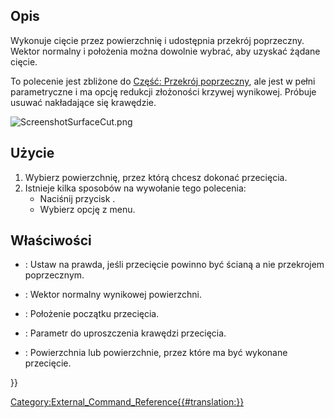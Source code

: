 <languages/>

{{Docnav/pl
|[[CurvedShapes_InterpolatedMiddle/pl|Interpoluj środek]]
|
|[[CurvedShapes_Workbench/pl|środowisko pracy Kształty Zakrzywione]]
|IconL=CurvedShapes_InterpolatedMiddle.svg
|IconR=
|IconC=CurvedShapes_workbench_icon.svg
}}

{{GuiCommand/pl
|Name=CurvedShapes SurfaceCut
|Name/pl=Kształty Zakrzywione: Przecięcie powierzchni
|MenuLocation=Kształty Zakrzywione → Przecięcie powierzchni
|Workbenches=[[CurvedShapes_Workbench/pl|Kształty Zakrzywione]]
|Shortcut=
|SeeAlso=
}}

<span id="Description"></span>
==Opis==

Wykonuje cięcie przez powierzchnię i udostępnia przekrój poprzeczny. Wektor normalny i położenia można dowolnie wybrać, aby uzyskać żądane cięcie.

To polecenie jest zbliżone do [[Part_CrossSections/pl|Część: Przekrój poprzeczny]], ale jest w pełni parametryczne i ma opcję redukcji złożoności krzywej wynikowej. Próbuje usuwać nakładające się krawędzie.

[[File:ScreenshotSurfaceCut.png|none|thumb]]
{{Caption|Rysunek prostego projektu we FreeCAD z dwoma szkicami używającymi polecenia Przecięcie powierzchni na powierzchni}}

<span id="Usage"></span>
==Użycie==

# Wybierz powierzchnię, przez którą chcesz dokonać przecięcia.
# Istnieje kilka sposobów na wywołanie tego polecenia:
#* Naciśnij przycisk {{Button|[[Image:CurvedShapes_SurfaceCut.svg|16px]] [[CurvedShapes_SurfaceCut/pl|Przecięcie powierzchni]]}}.
#* Wybierz opcję {{MenuCommand|Kształty Zakrzywione → [[Image:CurvedShapes_SurfaceCut.svg|16px]] Przecięcie powierzchni}} z menu.

<span id="Properties"></span>
==Właściwości==

{{Properties_Title|Surface Cut}}

* {{PropertyData|Face}}: Ustaw na prawda, jeśli przecięcie powinno być ścianą a nie przekrojem poprzecznym.
* {{PropertyData|Normal}}: Wektor normalny wynikowej powierzchni.
* {{PropertyData|Position}}: Położenie początku przecięcia.
* {{PropertyData|Simplify}}: Parametr do uproszczenia krawędzi przecięcia.
* {{PropertyData|Surfaces}}: Powierzchnia lub powierzchnie, przez które ma być wykonane przecięcie.


{{Docnav/pl
|[[CurvedShapes_InterpolatedMiddle/pl|Interpoluj środek]]
|
|[[CurvedShapes_Workbench/pl|środowisko pracy Kształty Zakrzywione]]
|IconL=CurvedShapes_InterpolatedMiddle.svg
|IconR=
|IconC=CurvedShapes_workbench_icon.svg
}}

{{Userdocnavi{{#translation:}}}}
[[Category:External_Command_Reference{{#translation:}}]]